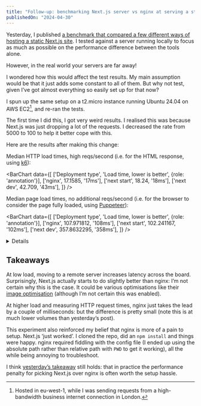 ```yaml
---
title: "Follow-up: benchmarking Next.js server vs nginx at serving a static site, now on AWS"
publishedOn: "2024-04-30"
---
```



Yesterday, I published [a benchmark that compared a few different ways of hosting a static Next.js site](../benchmark-next-vs-nginx/). I tested against a server running locally to focus as much as possible on the performance difference between the tools alone.

However, in the real world your servers are far away!

I wondered how this would affect the test results. My main assumption would be that it just adds some constant to all of them. But why not test, given I’ve got almost everything so easily set up for that now?

I spun up the same setup on a t2.micro instance running Ubuntu 24.04 on AWS EC2[^1], and re-ran the tests.

The first time I did this, I got very weird results. I realised this was because Next.js was just dropping a lot of the requests. I decreased the rate from 5000 to 100 to help it better cope with this.

Here are the results after making this change:

Median HTTP load times, high reqs/second (i.e. for the HTML response, using [k6](https://grafana.com/docs/k6/latest/get-started/running-k6/)):

<BarChart data={[
  ['Deployment type', 'Load time, lower is better', {role: 'annotation'}],
  ['nginx', 17.1585, '17ms'],
  ['next start', 18.24, '18ms'],
  ['next dev', 42.709, '43ms'],
]} />

Median page load times, no additional reqs/second (i.e. for the browser to consider the page fully loaded, using [Puppeteer](https://pptr.dev/)):

<BarChart data={[
  ['Deployment type', 'Load time, lower is better', {role: 'annotation'}],
  ['nginx', 107.971812, '108ms'],
  ['next start', 102.241167, '102ms'],
  ['next dev', 357.8632295, '358ms'],
]} />

<Details title='Full results'>

<div className='overflow-x-auto'>
|                     | nginx       | next&nbsp;start | next&nbsp;dev |
|---------------------|-------------|-----------------|---------------|
| load_passes         |         500 |             500 |           500 |
| load_avg            | 126.0101826 |      106.574511 |   388.8905562 |
| load_med            |  107.971812 |      102.241167 |   357.8632295 |
| load_p90            | 212.3881503 |     116.0010872 |   488.5655202 |
| load_p95            | 227.4584729 |     127.3348625 |   556.4741458 |
| req_passes          |        5903 |            5701 |          5669 |
| req_duration_avg    | 17.39156033 |     19.06719033 |   293.9646488 |
| req_duration_median |     17.1585 |           18.24 |        42.709 |
| req_duration_p90    |      19.011 |         21.5532 |      1169.528 |
| req_duration_p95    |     20.4552 |        27.50975 |     1392.9619 |
</div>

[Benchmark source code](https://github.com/domdomegg/benchmark-next-vs-nginx).

</Details>

## Takeaways

At low load, moving to a remote server increases latency across the board. Surprisingly, Next.js actually starts to do slightly better than nginx: I’m not certain why this is the case. It could be various optimisations like their [image optimisation](https://nextjs.org/docs/pages/building-your-application/optimizing/images) (although I’m not certain this was enabled).

At higher load and measuring HTTP request times, nginx just takes the lead by a couple of milliseconds: but the difference is pretty small (note this is at much lower volumes than yesterday’s post).

This experiment also reinforced my belief that nginx is more of a pain to setup. Next.js ‘just worked’. I cloned the repo, did an `npm install` and things were happy. nginx required fiddling with the config file (I ended up using the absolute path rather than relative path with `PWD` to get it working), all the while being annoying to troubleshoot.

I think [yesterday’s takeaway](../benchmark-next-vs-nginx/#takeaways) still holds: that in practice the performance penalty for picking Next.js over nginx is often worth the setup hassle.

[^1]: Hosted in eu-west-1, while I was sending requests from a high-bandwidth business internet connection in London.
